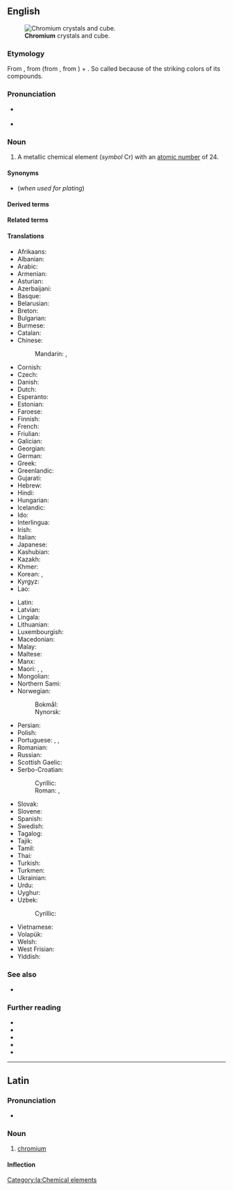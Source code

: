 {{also|Chromium}}
==English==
{{wikipedia}}
{{elements|Cr|vanadium|V|manganese|Mn}}
[[File:Chromium crystals and 1cm3 cube.jpg|thumb|'''Chromium''' crystals and cube.]]

===Etymology===
From {{etyl|NL.|en}}, from {{etyl|fr|en}} {{m|fr|chrome|}} (from {{etyl|grc|en}} {{m|grc|χρῶμα|sc=polytonic||color}}, from {{etyl|ine-pro|en}} {{m|ine-pro|*gʰrew-||to grind, rub}}) + {{m|la|-ium}}. So called because of the striking colors of its compounds.

===Pronunciation===
* {{a|US}} {{enPR|krō'mēəm}} {{IPA|/ˈkɹoʊmi.əm/|lang=en}}
* {{audio|en-us-chromium.ogg|Audio (US)|lang=en}}

===Noun===
{{en-noun|~}}

# {{senseid|en|Q725}}A metallic chemical element (''symbol'' Cr) with an [[atomic number]] of 24.

====Synonyms====
* {{l|en|chrome}} (''when used for plating'')

====Derived terms====
{{der3|lang=en
|chromiferous
|chromium-52
|chromium-53
|chromium-54
|chromium carbide
|chromium dioxide
|chromium oxide
|chromium plate
|chromium-plated
|chromium plating
|chromium sesquioxide
|chromium trichloride
|chromium trifluoride
|chromium trioxide
|chromo-
|ferrochromium
}}

====Related terms====
{{rel3|lang=en
|chroma
|chromate
|chrome
|chromic
|chromite
|chromo-
|chromous
|panchromium
}}

====Translations====
{{trans-top|id=Q725|chemical element}}
* Afrikaans: {{t+|af|chroom}}
* Albanian: {{t+|sq|krom|m}}
* Arabic: {{t|ar|كْرُوم|m}}
* Armenian: {{t+|hy|քրոմ}}
* Asturian: {{t|ast|cromu|m}}
* Azerbaijani: {{t|az|xrom}}
* Basque: {{t|eu|kromoa}}
* Belarusian: {{t|be|хром|m}}
* Breton: {{t+|br|krom|m}}
* Bulgarian: {{t+|bg|хром|m}}
* Burmese: {{t|my|ခရိုမီယမ်}}
* Catalan: {{t+|ca|crom|m}}
* Chinese:
*: Mandarin: {{t+|cmn|鉻}}, {{t+|cmn|铬|tr=gè}}
* Cornish: {{t|kw|cromyum}}
* Czech: {{t+|cs|chrom|m}}
* Danish: {{t+|da|krom|n}}
* Dutch: {{t+|nl|chroom|n}}
* Esperanto: {{t+|eo|kromo}}
* Estonian: {{t+|et|kroom}}
* Faroese: {{t|fo|krom|n}}
* Finnish: {{t+|fi|kromi}}
* French: {{t+|fr|chrome|m}}
* Friulian: {{t|fur|crom}}
* Galician: {{t+|gl|cromo|m}}
* Georgian: {{t|ka|ქრომი}}
* German: {{t+|de|Chrom|n}}
* Greek: {{t+|el|χρώμιο|n}}
* Greenlandic: {{t|kl|kromi}}
* Gujarati: {{t|gu|વર્ણાતુ}}
* Hebrew: {{t+|he|כְּרוֹם|m|tr=krom}}
* Hindi: {{t|hi|वर्णातु}}
* Hungarian: {{t+|hu|króm}}
* Icelandic: {{t+|is|króm|n}}
* Ido: {{t+|io|kromo}}
* Interlingua: {{t|ia|chromo}}
* Irish: {{t+|ga|cróimiam|m}}
* Italian: {{t+|it|cromo|m}}
* Japanese: {{t+|ja|クロム|tr=kuromu}}
* Kashubian: {{t|csb|chróm|m}}
* Kazakh: {{t|kk|хром}}
* Khmer: {{t|km|ក្រូម}}
* Korean: {{t+|ko|크롬}}, {{t+|ko|크로뮴}}
* Kyrgyz: {{t+|ky|хром}}
* Lao: {{t-needed|lo}}
{{trans-mid}}
* Latin: {{t+|la|chrōmium|n}}
* Latvian: {{t|lv|hroms|m}}
* Lingala: {{t|ln|kolomo|c9a|c10a}}
* Lithuanian: {{t+|lt|chromas|m}}
* Luxembourgish: {{t|lb|Chrom}}
* Macedonian: {{t|mk|хром|m}}
* Malay: {{t|ms|kromium}}
* Maltese: {{t|mt|kromju}}
* Manx: {{t|gv|cromium}}
* Maori: {{t|mi|koromiama}}, {{t|mi|konupūmura}}, {{t|mi|konukita}}
* Mongolian: {{t+|mn|хром}}
* Northern Sami: {{t-needed|se}}
* Norwegian:
*: Bokmål: {{t+|nb|krom|n}}
*: Nynorsk: {{t+|nn|krom|n}}
* Persian: {{t+|fa|کروم|tr=korom}}
* Polish: {{t+|pl|chrom|m}}
* Portuguese: {{t+|pt|cromo|m}}, {{t+|pt|crómio|m}}, {{t+|pt|crômio|m}}
* Romanian: {{t+|ro|crom|n}}
* Russian: {{t+|ru|хром|m-in}}
* Scottish Gaelic: {{t|gd|cròimiam}}
* Serbo-Croatian:
*: Cyrillic: {{t|sh|хро̏м|m}}
*: Roman: {{t+|sh|hrȍm|m}}, {{t+|sh|krȍm|m}} {{qualifier|Croatian}}
* Slovak: {{t|sk|chróm|n}}
* Slovene: {{t+|sl|krom|m-in}}
* Spanish: {{t+|es|cromo|m}}
* Swedish: {{t+|sv|krom|n}}
* Tagalog: {{t|tl|kromo}}
* Tajik: {{t|tg|хром}}
* Tamil: {{t|ta|நீலிரும்பு}}
* Thai: {{t|th|โครเมียม}}
* Turkish: {{t+|tr|krom}}
* Turkmen: {{t|tk|hrom}}
* Ukrainian: {{t|uk|хром|m}}
* Urdu: {{t|ur|کرومیم|tr=kromiyam}}
* Uyghur: {{t|ug|خروم}}
* Uzbek: {{t+|uz|xrom}}
*: Cyrillic: {{t+|uz|хром}}
* Vietnamese: {{t|vi|crôm}}
* Volapük: {{t+|vo|kromin}}
* Welsh: {{t+|cy|cromiwm}}
* West Frisian: {{t|fy|groom}}
* Yiddish: {{t|yi|קראָומיאַם}}
{{trans-bottom}}

===See also===
* {{l|en|green rouge}}

===Further reading===
* {{R:WebMineral}}
* {{R:mindat}}
* {{R:Webster 1913}}
* {{R:Century 1911}}
* {{R:OneLook}}

----

==Latin==
{{wikipedia|lang=la}}

===Pronunciation===
* {{la-IPA|chrōmium}}

===Noun===
{{la-noun|chrōmium|chrōmiī|n|second}}

# [[#English|chromium]]

====Inflection====
{{la-decl-2nd-N|chrōmi}}

[[Category:la:Chemical elements]]